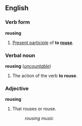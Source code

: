 ==English==
===Verb form===
'''rousing'''
 
#[[Present participle]] of '''to [[rouse]]'''.
 
===Verbal noun===
'''rousing''' (''[[uncountable]]'')
 
#The action of the verb '''to rouse'''.
 
===Adjective===
'''rousing'''
 
#That rouses or rouse.
#:''rousing music''